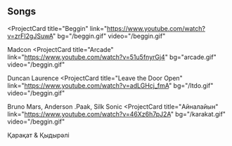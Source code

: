 ## Songs

<ProjectCard
  title="Beggin"
  link="https://www.youtube.com/watch?v=zrFI2gJSuwA"
  bg="/beggin.gif"
  video="/beggin.gif"
>
  Madcon
</ProjectCard>
<ProjectCard
  title="Arcade"
  link="https://www.youtube.com/watch?v=51u5fnyrGj4"
  bg="arcade.gif"
  video="/beggin.gif"
>
  Duncan Laurence
</ProjectCard>
<ProjectCard
  title="Leave the Door Open"
  link="https://www.youtube.com/watch?v=adLGHcj_fmA"
  bg="/ltdo.gif"
  video="/beggin.gif"
>
  Bruno Mars, Anderson .Paak, Silk Sonic
</ProjectCard>
<ProjectCard
  title="Айналайын"
  link="https://www.youtube.com/watch?v=46Xz6h7pJ2A"
  bg="/karakat.gif"
  video="/beggin.gif"
>
  Қарақат & Қыдырәлі
</ProjectCard>

